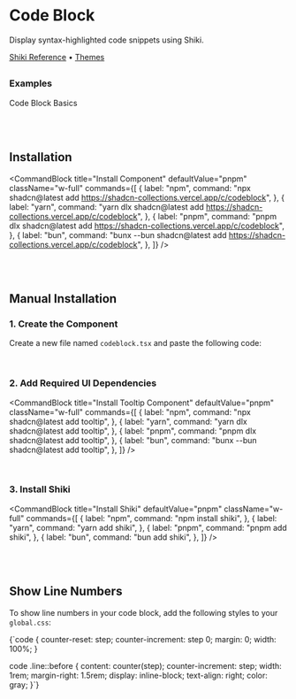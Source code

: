 
# Code Block
Display syntax-highlighted code snippets using Shiki.

[Shiki Reference](https://shiki.style/packages/next) • [Themes](https://shiki.style/themes)


##

### Examples
Code Block Basics

<ComponentPreview component="codeblock" />


<br/>
<br/>

## Installation

<CommandBlock
  title="Install Component"
  defaultValue="pnpm"
  className="w-full"
  commands={[
    {
      label: "npm",
      command: "npx shadcn@latest add https://shadcn-collections.vercel.app/c/codeblock",
    },
    {
      label: "yarn",
      command: "yarn dlx shadcn@latest add https://shadcn-collections.vercel.app/c/codeblock",
    },
    {
      label: "pnpm",
      command: "pnpm dlx shadcn@latest add https://shadcn-collections.vercel.app/c/codeblock",
    },
    {
      label: "bun",
      command: "bunx --bun shadcn@latest add https://shadcn-collections.vercel.app/c/codeblock",
    },
  ]}
/>


<br/>
<br/>

## Manual Installation

### 1. Create the Component

Create a new file named `codeblock.tsx` and paste the following code:

<CodeSource component="codeblock" />

<br/>

### 2. Add Required UI Dependencies

<CommandBlock
  title="Install Tooltip Component"
  defaultValue="pnpm"
  className="w-full"
  commands={[
    {
      label: "npm",
      command: "npx shadcn@latest add tooltip",
    },
    {
      label: "yarn",
      command: "yarn dlx shadcn@latest add tooltip",
    },
    {
      label: "pnpm",
      command: "pnpm dlx shadcn@latest add tooltip",
    },
    {
      label: "bun",
      command: "bunx --bun shadcn@latest add tooltip",
    },
  ]}
/>

<br/>

### 3. Install Shiki

<CommandBlock
  title="Install Shiki"
  defaultValue="pnpm"
  className="w-full"
  commands={[
    {
      label: "npm",
      command: "npm install shiki",
    },
    {
      label: "yarn",
      command: "yarn add shiki",
    },
    {
      label: "pnpm",
      command: "pnpm add shiki",
    },
    {
      label: "bun",
      command: "bun add shiki",
    },
  ]}
/>


<br/>
<br/>

## Show Line Numbers

To show line numbers in your code block, add the following styles to your `global.css`:

<CodeBlock lang="css">{`code {
  counter-reset: step;
  counter-increment: step 0;
  margin: 0;
  width: 100%;
}

code .line::before {
  content: counter(step);
  counter-increment: step;
  width: 1rem;
  margin-right: 1.5rem;
  display: inline-block;
  text-align: right;
  color: gray;
}`}</CodeBlock>

<br/>
<br/>

